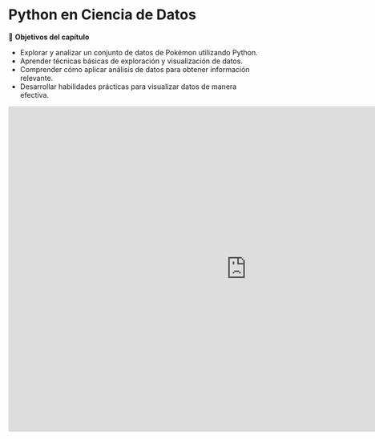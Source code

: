 # Python en Ciencia de Datos

🎯 **Objetivos del capítulo**

- Explorar y analizar un conjunto de datos de Pokémon utilizando Python.
- Aprender técnicas básicas de exploración y visualización de datos.
- Comprender cómo aplicar análisis de datos para obtener información relevante.
- Desarrollar habilidades prácticas para visualizar datos de manera efectiva.

::: {style="text-align: center;"}
<iframe
    src="https://llama2.streamlit.app/?embed=true"
    frameborder="0"
    width="950"
    height="650"
  ></iframe>
:::